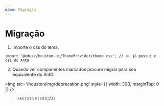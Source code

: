 ```yaml
---
name: Migração
---
```


# Migração

1. Importe o css do tema.

<div />

```tsx
import '@eduzz/houston-ui/ThemeProvider/theme.css'; // <~ já possui o css do AntD
```

2. Quando ver componentes marcados procure migrar para seu equivalente do AntD:

<img src='/houston/img/deprecation.png' style={{ width: 300, marginTop: 0 }} />

> EM CONSTRUÇÃO
